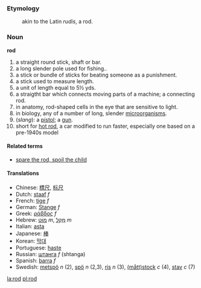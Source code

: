 ===Etymology===
:akin to the Latin ''rudis'', a rod.

===Noun===
'''rod'''

#a straight round stick, shaft or bar. 
#a long slender pole used for fishing.. 
#a stick or bundle of sticks for beating someone as a punishment.
#a stick used to measure length.
#a unit of length equal to 5½ yds.
#a straigtht bar which connects moving parts of a machine; a connecting rod.
#in anatomy, rod-shaped cells in the eye that are sensitive to light.
#in biology, any of a number of long, slender [[microorganism]]s.
#(''slang''): a [[pistol]]; a [[gun]].
#short for [[hot rod]], a car modified to run faster, especially one based on a pre-1940s model

====Related terms====
*[[spare the rod, spoil the child]]

====Translations====
*Chinese: [[標尺]], [[标尺]]
*Dutch: [[staaf]] ''f''
*French: [[tige]] ''f''
*German: [[Stange]] ''f''
*Greek: [[ράβδος]] ''f''
*Hebrew: [[מוט|מוֹט]] ''m'', [[מקל|מַקֵּל]] ''m''
*Italian: [[asta]]
*Japanese: [[棒]]
*Korean: [[막대]]
*Portuguese: [[haste]]
*Russian: [[штанга]] ''f'' (shtanga)
*Spanish: [[barra]] ''f''
*Swedish: [[metspö]] ''n'' (2), [[spö]] ''n'' (2,3), [[ris]] ''n'' (3), [[måttstock|(mått)stock]] ''c'' (4), [[stav]] ''c'' (7)

[[la:rod]]
[[pl:rod]]
